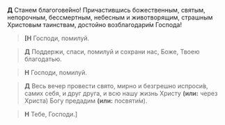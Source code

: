 **Д** Станем благогове́йно! Причастившись божественным, святым, непорочным, бессмертным, небесным и животворящим, страшным Христовым таинствам, достойно возблагодари́м Господа!

>**[Н** Господи, помилуй.

>**Д** Поддержи, спаси, помилуй и сохрани нас, Боже, Твоею благодатью.

>**Н** Господи, помилуй.

>**Д** Весь вечер провести свято, мирно и безгрешно испроси́в, самих себя, и друг друга, и всю нашу жизнь Христу **(или:** через Христа<R>)</R> Богу предадим **(или:** посвяти́м<R>)</R>.

>**Н** Тебе, Господи.<R>]</R>
